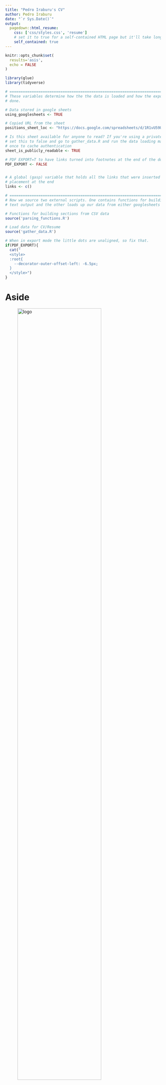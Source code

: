 ---
title: "Pedro Iraburu's CV"
author: Pedro Iraburu
date: "`r Sys.Date()`"
output:
  pagedown::html_resume:
    css: ['css/styles.css', 'resume']
    # set it to true for a self-contained HTML page but it'll take longer to render
    self_contained: true
---

```{r, include=FALSE}
knitr::opts_chunk$set(
  results='asis', 
  echo = FALSE
)

library(glue)
library(tidyverse)

# ======================================================================
# These variables determine how the the data is loaded and how the exports are
# done.

# Data stored in google sheets
using_googlesheets <- TRUE

# Copied URL from the sheet
positions_sheet_loc <- "https://docs.google.com/spreadsheets/d/1R1vU59U_SohWENOIAlgyDbYPHmiTL_7TmxEuW01Rpmw/edit?usp=sharing"

# Is this sheet available for anyone to read? If you're using a private sheet
# set this to false and go to gather_data.R and run the data loading manually
# once to cache authentication
sheet_is_publicly_readable <- TRUE

# PDF EXPORT=T to have links turned into footnotes at the end of the doc
PDF_EXPORT <- FALSE


# A global (gasp) variable that holds all the links that were inserted for
# placement at the end
links <- c()

# ======================================================================
# Now we source two external scripts. One contains functions for building the
# text output and the other loads up our data from either googlesheets or csvs

# Functions for building sections from CSV data
source('parsing_functions.R') 

# Load data for CV/Resume
source('gather_data.R')
```



```{r}
# When in export mode the little dots are unaligned, so fix that. 
if(PDF_EXPORT){
  cat("
  <style>
  :root{
    --decorator-outer-offset-left: -6.5px;
  }
  </style>")
}
```


Aside
================================================================================
![logo](foto.jpeg){width=80%}

<i class="fas fa-download"></i> Download this resume in [PDF](https://github.com/piraburu/cv_pim/blob/master/cv.pdf)
or view online in [html](https://htmlpreview.github.io/?https://github.com/piraburu/cv_pim/blob/master/index.html)




Contact info {#contact}
--------------------------------------------------------------------------------
<i class="fa fa-envelope"></i> pedro.iraburu@gmail.com <br />
<i class="fa fa-phone"></i> 0034 671 055 756 <br />
<i class="fa fa-phone"></i> 0031  687 613 348 <br />
<i class="fa fa-github"></i> [GitHub: `@`piraburu](https://github.com/piraburu) <br />


Programming Skills {#skills}
--------------------------------------------------------------------------------

<img src="https://icon-icons.com/icons2/2107/PNG/32/file_type_r_icon_130212.png" width="15" height="18"/> `R`

<img src="https://icon-icons.com/icons2/112/PNG/32/python_18894.png" width="15" height="18"/> `Python`

<img src="https://img.icons8.com/nolan/64/matlab.png" width="15" height="18"/> `Matlab`

<img src="https://icon-icons.com/icons2/2148/PNG/32/latex_icon_132257.png" width="15" height="18"/> `LaTeX`

<img src="https://icon-icons.com/icons2/1524/PNG/32/markdown_106519.png" width="15" height="18"/> `Markdown`

<img src="https://icon-icons.com/icons2/2107/PNG/32/file_type_stata_icon_130148.png" width="15" height="18"/> `Stata`


Disclaimer {#disclaimer}
--------------------------------------------------------------------------------

Made with the R package [**pagedown**](https://github.com/rstudio/pagedown). 

Code available on <i class="fa fa-github"></i>  [GitHub](https://github.com/piraburu/cv_pim/)

Last updated on `r Sys.Date()`.



Main
================================================================================

Pedro Iraburu {#title}
--------------------------------------------------------------------------------

```{r}
print_text_block(text_blocks, 'intro')
```



Education {data-icon=graduation-cap data-concise=true}
--------------------------------------------------------------------------------

```{r}
print_section(position_data, 'education')
```



Skills {data-icon=wrench data-concise=true}
--------------------------------------------------------------------------------

```{r}
print_section(position_data, 'skills')
```



Languages {data-icon=globe data-concise=true}
--------------------------------------------------------------------------------

```{r}
print_section(position_data, 'languages')
```
<br />
<br />

Future projects and plans {data-icon=project-diagram data-concise=true}
--------------------------------------------------------------------------------

```{r}
print_section(position_data, 'Projects & Future plans')
```


Work experience {data-icon=briefcase data-concise=true}
--------------------------------------------------------------------------------

```{r}
print_section(position_data, 'Work experience')
```


```{r}
if(PDF_EXPORT){
  cat("
  
Links {data-icon=link}
--------------------------------------------------------------------------------

<br>


")
  
  walk2(links, 1:length(links), function(link, index){
    print(glue('{index}. {link}'))
  })
}
```


